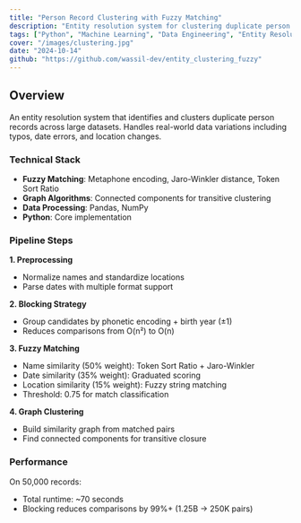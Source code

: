 ```yaml
---
title: "Person Record Clustering with Fuzzy Matching"
description: "Entity resolution system for clustering duplicate person records using fuzzy matching and graph algorithms."
tags: ["Python", "Machine Learning", "Data Engineering", "Entity Resolution", "Graph Algorithms"]
cover: "/images/clustering.jpg"
date: "2024-10-14"
github: "https://github.com/wassil-dev/entity_clustering_fuzzy"
---
```


## Overview

An entity resolution system that identifies and clusters duplicate person records across large datasets. Handles real-world data variations including typos, date errors, and location changes.

### Technical Stack

- **Fuzzy Matching**: Metaphone encoding, Jaro-Winkler distance, Token Sort Ratio
- **Graph Algorithms**: Connected components for transitive clustering
- **Data Processing**: Pandas, NumPy
- **Python**: Core implementation

### Pipeline Steps

**1. Preprocessing**
- Normalize names and standardize locations
- Parse dates with multiple format support

**2. Blocking Strategy**
- Group candidates by phonetic encoding + birth year (±1)
- Reduces comparisons from O(n²) to O(n)

**3. Fuzzy Matching**
- Name similarity (50% weight): Token Sort Ratio + Jaro-Winkler
- Date similarity (35% weight): Graduated scoring
- Location similarity (15% weight): Fuzzy string matching
- Threshold: 0.75 for match classification

**4. Graph Clustering**
- Build similarity graph from matched pairs
- Find connected components for transitive closure

### Performance

On 50,000 records:
- Total runtime: ~70 seconds
- Blocking reduces comparisons by 99%+ (1.25B → 250K pairs)
